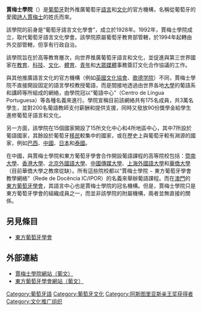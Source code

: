 {{Infobox organization
| name              = Instituto Camões
| logo              = Instituto Camões.png
| logo_size         = 270px
| type              = 文化推广机构
| founded_date      = {{start date and age|1924}}
| founder           = 葡萄牙政府
| headquarters      = Seixas Palace<br>[[Marquis_of_Pombal_Square|Marquis of Pombal Square]]<br>[[Lisbon|Lisbon]], [[Portugal|Portugal]]
| origins           = 
| key_people        = <small>'''校长'''</small><br>Luís Faro Ramos<br><small>'''副校长'''</small><br>Gonçalo Teles Gomes
| area_served       = 全球
| product           = 葡萄牙文化教育
| focus             =
| method            =
| revenue           = 
| endowment         =
| num_volunteers    =
| num_employees     =
| num_members       =
| subsid            =
| owner             =
| Non-profit_slogan =
| homepage          = [http://www.instituto-camoes.pt/ Instituto Camões]
| dissolved         =
| footnotes         =
}}

{{noteTA
|T=zh-hans:卡蒙斯学院;zh-hk:賈梅士學院;zh-tw:卡蒙斯學院;
|1=zh-hans:卡蒙斯;zh-hk:賈梅士;zh-tw:卡蒙斯;
}}
'''賈梅士學院'''（{{lang-pt|'''Instituto Camões'''}}）是[[葡萄牙|葡萄牙]]對外推廣葡萄牙[[語言|語言]]和[[文化|文化]]的官方機構，名稱從葡萄牙的愛國[[詩人|詩人]][[賈梅士|賈梅士]]的姓氏而來。

該學院的前身是“葡萄牙語言文化學會”，成立於1928年。1992年，賈梅士學院成立，取代葡萄牙語言文化學會。該學院原屬葡萄牙教育部管轄，於1994年起轉由外交部管轄，但享有行政自治。

該學院旨在於高等教育層次，向世界推廣葡萄牙語言和文化，並促進與第三世界國家在[[教育|教育]]、[[科技|科技]]、[[文化|文化]]、[[体育运动|體育]]、[[青年|青年]]和[[大眾媒體|大眾媒體]]事務簽訂文化合作協議的工作。

與其他推廣語言文化的官方機構（例如[[英國文化協會|英國文化協會]]、[[歌德学院|歌德学院]]）不同，賈梅士學院不直接開設固定的語言學校教授葡語，而是間接地透過由世界各地[[大學|大學]]的葡語系和講師等所組成的網絡，由學院冠以“葡語中心”（Centro de Língua Portuguesa）等各種名義來進行。學院宣稱目前該網絡共有175名成員，共3萬名學生，並對200名葡語教師支付薪酬和提供支援，同時又發放90份獎學金給學生進修葡萄牙語言和文化。

另一方面，該學院在15個國家開設了15所文化中心和4所地區中心，其中7所設於葡語國家，其餘設於葡萄牙[[移民|移民]]較集中的國家，或在歷史上與葡萄牙較有淵源的國家，例如[[巴西|巴西]]、[[中國|中國]]、[[日本|日本]]和[[泰國|泰國]]。

在中國，與賈梅士學院和東方葡萄牙學會合作開設葡語課程的高等院校包括：[[暨南大學|暨南大學]]、[[香港大學|香港大學]]、[[北京外國語大學|北京外國語大學]]、[[中國傳媒大學|中國傳媒大學]]、[[上海外國語大學|上海外國語大學]]和[[華僑大學|華僑大學]]（目前華僑大學之教席從缺）。所有這些院校都以“賈梅士學院 − 東方葡萄牙學會教學網絡”（Rede de Docência IC/IPOR）的名義來舉辦葡語課程。而在[[澳門|澳門]]的[[東方葡萄牙學會|東方葡萄牙學會]]，其語言中心也是賈梅士學院的冠名機構。但是，賈梅士學院只是東方葡萄牙學會的組織成員之一，而並非該學院的附屬機構，兩者並無直接的關係。

== 另見條目 ==
* [[東方葡萄牙學會|東方葡萄牙學會]]

== 外部連結 ==
* [http://www.instituto-camoes.pt/ 賈梅士學院網站（葡文）]{{Wayback|url=http://www.instituto-camoes.pt/ |date=20090116132722 }}
* [http://www.ipor.org.mo/ 東方葡萄牙學會網站（葡文）] {{Wayback|url=http://www.ipor.org.mo/ |date=20080511194114 }}

{{国际文化推广组织}}
{{阿斯图里亚斯亲王奖获得者|communications-humanities}}
[[Category:葡萄牙語|Category:葡萄牙語]]
[[Category:葡萄牙文化|Category:葡萄牙文化]]
[[Category:阿斯图里亚斯亲王奖获得者|Category:阿斯图里亚斯亲王奖获得者]]
[[Category:文化推广组织|Category:文化推广组织]]